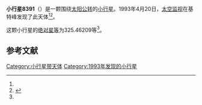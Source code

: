 {{Infobox planet
| bgcolour = #FFFFC0
| name = 8391 Kring
| symbol = 
| image = 
| caption = 
| discovery = yes
| discovery_ref = 
| discoverer = [[太空监视|太空监视]]
| discovery_site = [[基特峰|基特峰]] 
| discovered = 1993年4月20日
| designations = yes
| mp_name = 
| named_after = 
| alt_names = 1993 HH3/ 1982 HT2 / 1990 SV4
| mp_category = [[主带小行星|主带小行星]]
| orbit_ref = <ref name="a">[http://ssd.jpl.nasa.gov/sbdb.cgi?sstr=8391 8391 Kring] {{Wayback|url=http://ssd.jpl.nasa.gov/sbdb.cgi?sstr=8391 |date=20140828223247 }}，小行星數據庫瀏覽器（JPL Small-Body Database Browser）－[[美国国家航空航天局|美国国家航空航天局]]喷气推进实验室</ref>
| epoch = 2456400.5 (2013年4月18日更新)
| aphelion = {{convert|3.4731403|AU|km|3|abbr=on|lk=out}}
| perihelion = {{convert|2.7670823|AU|km|3|abbr=on}}
| semimajor = {{convert|3.1201113|AU|km|3|abbr=on}}
| eccentricity = 0.1131463
| period = 2013.045317 [[日|日]]<br />5.51[[儒略年|儒略年]]
| avg_speed = 
| inclination = 3.01028
| asc_node = 124.02025
| mean_anomaly = 
| arg_peri = 325.46209
| satellites = 
| physical_characteristics = yes
| dimensions = 
| mass = 
| density = 
| surface_grav = 
| escape_velocity = 
| sidereal_day = 
| axial_tilt = 
| pole_ecliptic_lat = 
| pole_ecliptic_lon = 
| albedo = 
| temperatures= 
| temp_name1 = 
| mean_temp_1 = 
| max_temp_1 = 
| temp_name2 = 
| max_temp_2 = 
| spectral_type = 
| abs_magnitude = 325.46209
}}

'''小行星8391'''（{{lang-en|8391 Kring}}）是一颗围绕[[太阳|太阳]][[公转|公转]]的[[小行星|小行星]]。1993年4月20日，[[太空监视|太空监视]]在基特峰发现了此天体<ref name="a" /><ref>{{cite news|title=小行星列表|url=http://cfa-www.harvard.edu/iau/lists/NumberedMPs.txt|accessdate=2013-07-08|newspaper=哈佛大学|archive-date=2008-05-17|archive-url=https://web.archive.org/web/20080517010638/http://cfa-www.harvard.edu/iau/lists/NumberedMPs.txt|dead-url=no}}</ref>。

这颗小行星的[[绝对星等|绝对星等]]为325.46209等<ref name="a" />。

==参考文献==
{{reflist}}
{{Minor Planet Number|[[小行星8390|小行星8390]]|[[小行星8392|小行星8392]]}}

{{小天体}}

[[Category:小行星带天体|Category:小行星带天体]]
[[Category:1993年发现的小行星|Category:1993年发现的小行星]]

{{asteroid-stub}}